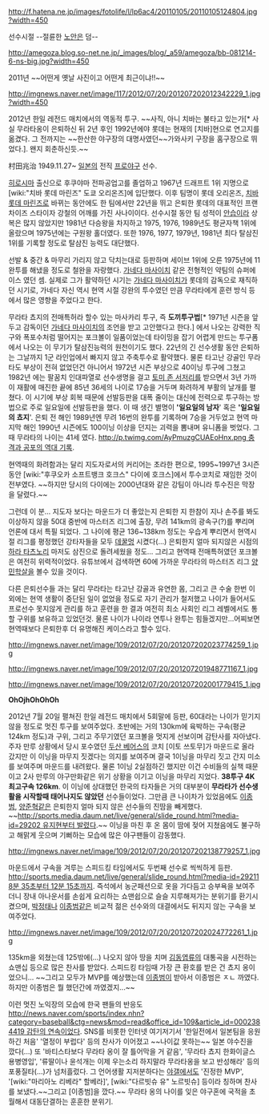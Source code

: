http://f.hatena.ne.jp/images/fotolife/l/lp6ac4/20110105/20110105124804.jpg?width=450

선수시절 --절륜한 [[노안]]은 덤--

http://amegoza.blog.so-net.ne.jp/_images/blog/_a59/amegoza/bb-081214-6-ns-big.jpg?width=450

2011년 ~~어떤게 옛날 사진이고 어떤게 최근이냐!!~~

http://imgnews.naver.net/image/117/2012/07/20/201207202012342229_1.jpg?width=450

2012년 한일 레전드 매치에서의 역동적 투구. ~~사직, 아니 치바는 불타고 있는가[* 사실 무라타옹이 은퇴하신 뒤 2년 후인 1992년에야 롯데는 현재의 [치바]현으로 연고지를 옮겼다. 그 전까지는 ~~한산한 야구장의 대명사였던~~가와사키 구장을 홈구장으로 뛰었다.]. 왠지 회춘하신듯.~~

村田兆治 1949.11.27~ [[일본]]의 전직 [[프로야구]] 선수.

[[히로시마]] 출신으로 후쿠야마 전파공업고를 졸업하고 1967년 드래프트 1위 지명으로 [wiki:"치바 롯데 마린즈" 도쿄 오리온즈]에 입단했다. 이후 팀명이 롯데 오리온즈, [[치바 롯데 마린즈]]로 바뀌는 동안에도 한 팀에서만 22년을 뛰고 은퇴한 롯데의 대표적인 프랜차이즈 스타이자 강철의 어깨를 가진 사나이이다. 선수시절 동안 팀 성적이 [[안습]]이라 상복은 많지 않았지만 1981년 다승왕을 차지하고 1975, 1976, 1989년도 평균자책 1위에 올랐으며 1975년에는 구원왕 홀더였다. 또한 1976, 1977, 1979년, 1981년 최다 탈삼진 1위를 기록할 정도로 탈삼진 능력도 대단했다. 

선발 & 중간 & 마무리 가리지 않고 닥치는대로 등판하며 세이브 1위에 오른 1975년에 11완투를 해냈을 정도로 철완을 자랑했다. [[가네다 마사이치]] 같은 전형적인 약팀의 슈퍼에이스 였던 셈. 실제로 그가 활약하던 시기는 [[가네다 마사이치]]가 롯데의 감독으로 재직하던 시기로, 가네다 자신 역시 현역 시절 강완의 투수였던 만큼 무라타에게 훈련 방식 등에서 많은 영향을 주었다고 한다. 

무라타 쵸지의 전매특허라 할수 있는 마사카리 투구, 즉 '''도끼투구법'''[* 1971년 시즌을 앞두고 감독이던 [[가네다 마사이치]]의 조언을 받고 고안했다고 한다.] 에서 나오는 강력한 직구와 폭포수처럼 떨어지는 포크볼이 일품이었는데 타이밍을 잡기 어렵게 만드는 투구폼에서 나오는 이 무기가 탈삼진능력의 원천이기도 했다. 22년의 긴 선수생활 동안 은퇴하는 그날까지 1군 라인업에서 빠지지 않고 주축투수로 활약했다. 물론 타고난 강골인 무라타도 부상이 전혀 없었던건 아니어서 1972년 시즌 부상으로 40이닝 투구에 그쳤고 1982년 에는 팔꿈치 인대파열로 선수생명을 걸고 [[토미 존 서저리]]를 받으면서 3년 가까이 재활에 매진한 끝에 85년 36세의 나이로 17승을 거두며 화려하게 부활의 날개를 펼쳤다. 이 시기에 부상 회복 때문에 선발등판을 대폭 줄이는 대신에 전력으로 투구하는 방법으로 주로 일요일에 선발등판을 했다. 이 때 생긴 별명이 ''''일요일의 남자'''' 혹은 ''''일요일의 쵸지''''. 은퇴 전 해인 1989년엔 무려 16번의 완투를 기록하며 7승을 거두었고 현역 마지막 해인 1990년 시즌에도 100이닝 이상을 던지는 괴력을 뽐내며 유니폼을 벗었다. 그때 무라타의 나이는 41세 였다. [[http://p.twimg.com/AyPmuzgCUAEoHnx.png 충격과 공포의 역대 기록]].

현역때의 화려함과는 달리 지도자로서의 커리어는 초라한 편으로, 1995~1997년 3시즌 동안 [wiki:"후쿠오카 소프트뱅크 호크스" 다이에 호크스]에서 투수코치로 재임한 것이 전부였다. ~~하지만 당시의 다이에는 2000년대와 같은 강팀이 아니라 투수진은 막장을 달렸다.~~

그런데 이 분... 지도자 보다는 마운드가 더 좋았는지 은퇴한 지 한참이 지나 손주를 봐도 이상하지 않을 50대 중반에 마스터즈 리그에 출장, 무려 141km의 광속구(?)를 뿌리며 언론에 대서 특필 되었다. 그 나이에 평균 136~138km 정도는 우습게 뿌리면서 현역시절 리그를 평정했던 강타자들을 모두 [[데꿀멍]] 시켰다(...) 은퇴한지 얼마 되지않은 시점의 [[하라 타츠노리]] 마저도 삼진으로 돌려세웠을 정도... 그리고 현역때 전매특허였던 포크볼은 여전히 위력적이었다. 유튜브에서 검색하면 60에 가까운 무라타의 마스터즈 리그 [[양민학살]]을 볼수 있을 것이다.

다른 은퇴선수들 과는 달리 무라타는 타고난 강골과 유연한 몸, 그리고 큰 수술 한번 이외에는 현역 생활이 중단된 일이 없었을 정도로 자기 관리가 철저했고 나이가 들어서도 프로선수 못지않게 관리를 하고 훈련을 한 결과 여전히 최소 사회인 리그 레벨에서도 통할 구위를 보유하고 있었던것. 물론 나이가 나이라 연투나 완투는 힘들겠지만...어찌보면 현역때보다 은퇴한후 더 유명해진 케이스라고 할수 있다.

http://imgnews.naver.net/image/109/2012/07/20/201207202023774259_1.jpg

http://imgnews.naver.net/image/109/2012/07/20/201207201948771167_1.jpg

http://imgnews.naver.net/image/109/2012/07/20/201207202001779415_1.jpg

'''OhOjhOhOhOh'''

2012년 7월 20일 펼쳐진 한일 레전드 매치에서 5회말에 등판, 60대라는 나이가 믿기지 않을 정도로 멋진 투구를 보여주었다. 초반에는 거의 130km에 육박하는 구속(평균 124km 정도)과 구위, 그리고 주무기였던 포크볼을 멋지게 선보이며 감탄사를 자아냈다. 주자 만루 상황에서 당시 포수였던 [[두산 베어스]]의 코치 [이토 쓰토무]가 마운드로 올라갔지만 이 이닝을 마무지 짓겠다는 의지를 보여주며 결국 1이닝을 마무리 짓고 간지 미소를 보여주며 마운드를 내려왔다. 물론 1이닝 2실점하긴 했지만 이건 수비들의 실책 때문이고 2사 만루의 야구만화같은 위기 상황을 이기고 이닝을 마무리 지었다. '''38투구 4K 최고구속 126km'''. 이 이닝에 상대했던 한국의 타자들은 거의 대부분이 '''무라타가 선수생활을 시작할때 태어나지도 않았던''' 선수들이었다. 그만큼 큰 나이차가 있었음에도 [[이종범]], [[양준혁]]같은 은퇴한지 얼마 되지 않은 선수들의 진땀을 빼게했다. ~~[[http://sports.media.daum.net/live/general/slide_round.html?media-id=29202 유지현부터 발렸다]].~~ 이닝을 마친 후 온 몸이 땀에 젖어 지쳤음에도 불구하고 해맑게 웃으며 기뻐하는 모습에 많은 야구팬들이 감동했다.

http://imgnews.naver.net/image/109/2012/07/20/201207202138779257_1.jpg

마운드에서 구속을 겨루는 스피드킹 타임에서도 두번째 선수로 씩씩하게 등판. [[http://sports.media.daum.net/live/general/slide_round.html?media-id=29211 8분 35초부터 12분 15초까지]]. 즉석에서 농군패션으로 옷을 가다듬고 승부욕을 보여주더니 장내 아나운서를 손쉽게 요리하는 쇼맨쉽으로 슬슬 지루해져가는 분위기를 환기시켰으며, [[박정태]]나 [[이종범]]같은 비교적 젊은 선수와의 대결에서도 뒤지지 않는 구속을 보여주었다.

http://imgnews.naver.net/image/109/2012/07/20/201207202024772261_1.jpg

135km을 외쳤는데 125밖에(...) 나오지 않아 땅을 치며 [[김동엽]]류의 대통곡을 시전하는 쇼맨십 등으로 많은 찬사를 받았다. 스피드킹 타임때 가장 큰 환호를 받은 건 쵸지 옹이었으니... ~~그리고 모두가 MVP를 예상했는데 [[이종범]]이 받아서 이종범은 ㅈㄴ 까였다. 하지만 이종범은 뭘 했던간에 까였겠지...~~

이런 멋진 노익장의 모습에 한국 팬들의 반응도 [[http://news.naver.com/sports/index.nhn?category=baseball&ctg=news&mod=read&office_id=109&article_id=0002384419 감탄의 연속]]이었다. SNS를 비롯한 인터넷 여기저기서 '한일전에서 일본팀을 응원하긴 처음' '열정이 부럽다' 등의 찬사가 이어졌고 ~~나이값 못하는~~ 일본 야수진을 깠다(...) 또 '바티스타보다 무라타 옹이 잘 틀어막을 거 같음', '무라타 쵸지 한화이글스 용병영입', '류딸이나 윤석개는 이제 우는소리 하지말라 무라타옹을 보고 반성해라' 등의 포풍질타(...)가 넘처흘렀다. 그 언어생활 지저분하다는 [[야갤]]에서도 '진정한 MVP', '[wiki:"마리아노 리베라" 할베라]', [wiki:"다르빗슈 유" 노르빗슈] 등이라 칭하며 찬사를 보냈다.~~그리고 [이종범]을 깠다.~~ 무라타 옹의 나이를 잊은 야구혼에 국적을 초월해서 대동단결하는 훈훈한 분위기.
